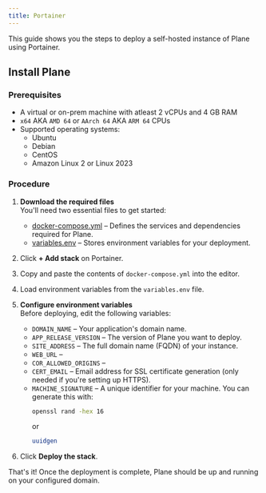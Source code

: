 ```yaml
---
title: Portainer
---
```


This guide shows you the steps to deploy a self-hosted instance of Plane using Portainer.

## Install Plane

### Prerequisites

   - A virtual or on-prem machine with atleast 2 vCPUs and 4 GB RAM
   - `x64` AKA `AMD 64` or `AArch 64` AKA `ARM 64` CPUs
   - Supported operating systems:
      - Ubuntu
      - Debian
      - CentOS
      - Amazon Linux 2 or Linux 2023

### Procedure

1. **Download the required files**  
You'll need two essential files to get started:

    - [docker-compose.yml](https://prime.plane.so/deployment/assets/docker-compose.yml) – Defines the services and dependencies required for Plane.
    - [variables.env](https://prime.plane.so/deployment/assets/variables.env) – Stores environment variables for your deployment.

2. Click **+ Add stack** on Portainer.

3. Copy and paste the contents of `docker-compose.yml` into the editor.

4. Load environment variables from the `variables.env` file.

5. **Configure environment variables**  
    Before deploying, edit the following variables:

    - `DOMAIN_NAME` – Your application's domain name.
    - `APP_RELEASE_VERSION` – The version of Plane you want to deploy.
    - `SITE_ADDRESS` – The full domain name (FQDN) of your instance.
    - `WEB_URL` – 
    - `COR_ALLOWED_ORIGINS` – 
    - `CERT_EMAIL` – Email address for SSL certificate generation (only needed if you're setting up HTTPS).
    - `MACHINE_SIGNATURE` – A unique identifier for your machine. You can generate this with:
        ```sh
        openssl rand -hex 16
        ```
        or
        ```sh
        uuidgen
        ```

6. Click **Deploy the stack**.

That's it! Once the deployment is complete, Plane should be up and running on your configured domain.
